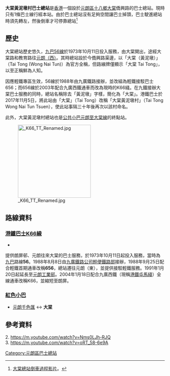 {{Infobox HK Bus terminus 
| image= TaiTongBusTerminus2017.jpg
| name= 大棠黃泥墩村巴士總站 <br /> Tai Tong Wong Nai Tun Tsuen
| district= [[元朗區|元朗區]]
| area= [[十八鄉|十八鄉]]
| street= [[大棠|大棠]]僑興路
| opendate= 1973年
| terminate= [[港鐵巴士K66線|港鐵巴士K66線]]<br>紅色小巴
| via= 無
| feeder= 無
| nearbystreets= 僑興路
| nearbysights= 
| notes= 
| alternative=
| bgcolor=Green
| fontcolor= white
}}

'''大棠黃泥墩村巴士總站'''是[[香港|香港]]一個設於[[元朗區|元朗區]][[十八鄉|十八鄉]][[大棠|大棠]]僑興路的巴士總站。現時只有1條巴士線行經本站。由於巴士總站沒有足夠空間讓巴士掉頭，巴士駛進總站時須先轉左，然後倒車才可停靠總站<ref>[https://www.youtube.com/watch?v=NWDW5iv5aGE 大棠總站倒車過程影片]。</ref>


==歷史==
大棠總站歷史悠久，[[九巴56線|九巴56線]]於1973年10月11日投入服務，由大棠開出，途經大棠路和教育路往[[豐年路|元朗（西）]]。其時總站設於今僑興路渠邊，以「大棠（黃泥墩）」（Tai Tong (Wong Nai Tun)）為官方全稱，但路線牌僅顯示「大棠 Tai Tong」，以至正稱鮮為人知。

因應輕鐵專區生效，56線於1988年由九廣鐵路接辦，並改組為輕鐵接駁巴士656；而656線於2003年配合九廣西鐵通車而改為現時的K66綫。在九鐵接辦大棠巴士服務的同時，總站名稱除去「黃泥墩」字樣，簡化為「大棠」。港鐵巴士於2017年11月5日，將此站由「大棠」（Tai Tong）改稱「大棠黃泥墩村」（Tai Tong Wong Nai Tun Tsuen），使此站事隔三十年後再次以該村命名。

此外，大棠黃泥墩村總站也是[[公共小巴元朗至大棠線|公共小巴元朗至大棠線]]的終點站。

[[File:_K66_TT_Renamed.jpg|230px]]

==路線資料==
===[[港鐵巴士K66線|港鐵巴士K66線]]=== 
*{{HK Bus Route KLNT|K66|inline}}
提供朗屏邨、元朗往來大棠的巴士服務，於1973年10月11日起投入服務，當時為[[九巴|九巴]]路線'''56'''。1988年8月8日由[[九廣輕鐵|九廣鐵路公司輕便鐵路部]]接辦，1988年9月25日配合輕鐵首期通車改稱'''656'''，總站遷往元朗（東），並提供接駁輕鐵服務。1991年1月20日起延長至[[元朗工業邨|元朗工業邨]]。2004年1月18日配合九廣西鐵（現稱[[港鐵|港鐵]][[屯馬綫|屯馬綫]]）全線通車改稱K66，並縮短至朗屏。

===[[紅色小巴|紅色小巴]]=== 
*[[元朗千色匯|元朗千色匯]] ↔ '''大棠'''

==參考資料==
{{reflist}}2. https://m.youtube.com/watch?v=Nms0LJh-RJQ<BR>3. https://m.youtube.com/watch?v=oRT_58-6e9A
{{香港元朗區巴士總站列表}}
[[Category:元朗區巴士總站|Category:元朗區巴士總站]]